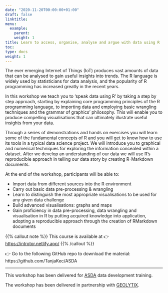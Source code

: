 ```yaml
---
date: "2020-11-20T00:00:00+01:00"
draft: false
linktitle:
menu:
  example:
    parent: 
    weight: 1
title: Learn to access, organise, analyse and argue with data using R
toc: 
type: docs
weight: 1
---
```


The ever emerging Internet of Things (IoT) produces vast amounts of data that can be analysed to gain useful insights into trends. The R language is widely used by statisticians for data analysis, and the popularity of R programming has increased greatly in the recent years.

In this workshop we teach you to ‘speak data using R’ by taking a step by step approach, starting by explaining core programming principles of the R programming language, to importing data and employing basic wrangling techniques and the grammar of graphics’ philosophy. This will enable you to produce compelling visualisations that can ultimately illustrate useful insights from your data.

Through a series of demonstrations and hands on exercises you will learn some of the fundamental concepts of R and you will get to know how to use its tools in a typical data science project. We will introduce you to graphical and numerical techniques for exploring the information concealed within a dataset. After we develop an understanding of our data we will use R’s reproducible approach in telling our data story by creating R-Markdown documents.

At the end of the workshop, participants will be able to:

- Import data from different sources into the R environment
- Carry out basic data pre-processing & wrangling
- Learn to distinguish the most appropriate visualisations to be used for any given data challenge
- Build advanced visualisations: graphs and maps
- Gain proficiency in data pre-processing, data wrangling and visualisation in R by putting acquired knowledge into application, adopting a reproducible approach through the creation of RMarkdown documents

{{% callout note %}}
This course is available at 👉 <https://introtor.netlify.app/>
{{% /callout %}}

👉 Go to the following GitHub repo to download the material: https://github.com/TanjaKec/ASDA

---

This workshop has been delivered for [ASDA](https://www.asda.com/) data development training.

The workshop has been delivered in partnership with [GEOLYTIX](https://geolytix.co.uk/).
